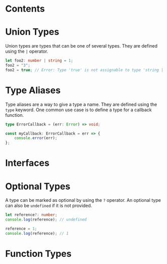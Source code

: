 
# Contents

# Union Types

Union types are types that can be one of several types. They are defined using the `|` operator.

```ts
let foo2: number | string = 1;
foo2 = "3";
foo2 = true; // Error: Type 'true' is not assignable to type 'string | number'.
```

# Type Aliases

Type aliases are a way to give a type a name.
They are defined using the `type` keyword.
One common use case is to define a type for a callback function.

```ts
type ErrorCallback = (err: Error) => void;

const myCallback: ErrorCallback = err => {
    console.error(err);
};
```

# Interfaces

# Optional Types

A type can be marked as optional by using the `?` operator. An optional
type can also be `undefined` if it is not provided.

```ts
let reference?: number;
console.log(reference); // undefined

reference = 1;
console.log(reference); // 1
```

# Function Types

